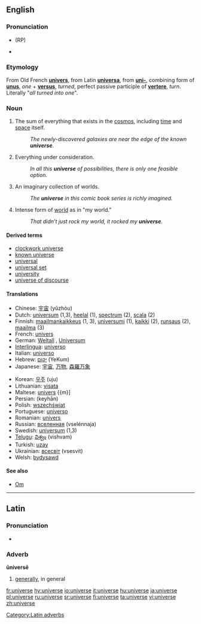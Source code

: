 ==English==
{{wikipedia}}
===Pronunciation===
*{{IPA|/ˈjuːnɪˌvɜːs/}} (RP)
*{{IPA|/ˈjunəˌvɝs/ ([[w:General American|GA]])}}

===Etymology===
From Old French '''[[univers]]''', from Latin '''[[universa]]''', from '''[[uni-]]''', combining form of '''[[unus]]''', ''one'' + '''[[versus]]''', ''turned'', perfect passive participle of '''[[vertere]]''', ''turn''.
Literally "''all turned into one''".

===Noun===
{{en-noun}}

# The sum of everything that exists in the [[cosmos]], including [[time]] and [[space]] itself.
#: ''The newly-discovered galaxies are near the edge of the known '''universe'''.''
# Everything under consideration.
#: ''In all this '''universe''' of possibilities, there is only one feasible option.''
# An imaginary collection of worlds.
#: ''The '''universe''' in this comic book series is richly imagined.''
# Intense form of [[world]] as in "my world."
#: ''That didn’t just rock my world, it rocked my '''universe'''.''

====Derived terms====
*[[clockwork universe]]
*[[known universe]]
*[[universal]]
*[[universal set]]
*[[university]]
*[[universe of discourse]]

====Translations====
{{rfc-trans}}
{{top}}
*Chinese: [[宇宙]] (yǔzhòu)
*Dutch: [[universum]] {{n}} (1,3), [[heelal]] {{n}} (1), [[spectrum]] {{n}} (2), [[scala]] {{n}} (2)
*Finnish: [[maailmankaikkeus]] (1, 3), [[universumi]] (1), [[kaikki]] (2), [[runsaus]] (2), [[maailma]] (3)
*French: [[univers]] {{m}}
*German: [[Weltall]] {{n}}, [[Universum]] {{n}}
*[[Interlingua]]: [[universo#Interlingua|universo]]
*Italian: [[universo#Italian|universo]] {{m}}
*Hebrew: [[יקום]] (YeKum)
*Japanese: [[宇宙]], [[万物]], [[森羅万象]]
{{mid}}
*Korean: [[우주]] (uju)
*Lithuanian: [[visata]] {{f}}
*Maltese: [[univers]] {{m}]
*Persian: {{FAchar|[[کیهان]]}} (keyhān)
*Polish: [[wszechświat]] {{m}}
*Portuguese: [[universo#Portuguese|universo]] {{m}}
*Romanian: [[univers]] {{n}}
*Russian: [[вселенная]] (vselénnaja) {{f}}
*Swedish: [[universum]] {{n}} (1,3)
*[[Telugu]]: [[విశ్వం]] (vishvam)
*Turkish: [[uzay]]
*Ukrainian: [[всесвіт]] (vsesvit) {{m}}
*Welsh: [[bydysawd]]
{{bottom}}

====See also====
*[[Om]]

----

==Latin==
[[Category:Latin adverbs]]
===Pronunciation===
*{{IPA|/uː.nɪˈwɛːr.seː/}}

===Adverb===
'''ūniversē'''

# [[generally]], in general


[[fr:universe]]
[[hy:universe]]
[[io:universe]]
[[it:universe]]
[[hu:universe]]
[[ja:universe]]
[[pl:universe]]
[[ru:universe]]
[[sr:universe]]
[[fi:universe]]
[[ta:universe]]
[[vi:universe]]
[[zh:universe]]